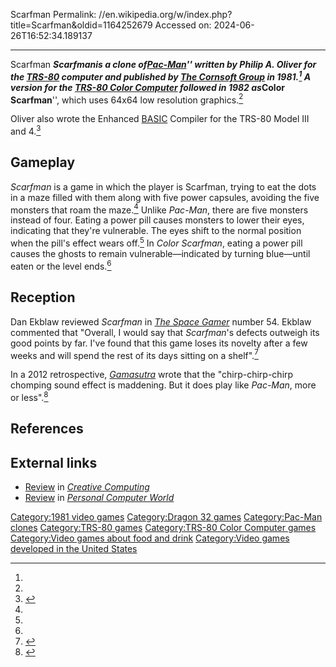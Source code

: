 Scarfman
Permalink: //en.wikipedia.org/w/index.php?title=Scarfman&oldid=1164252679
Accessed on: 2024-06-26T16:52:34.189137



------
Scarfman
{{Infobox video game
| collapsible = 
| state = 
| italic title = 
| title = Scarfman
| image = File:Scarfman (Cover).jpg
| alt = 
| caption = 
| developer = 
| publisher = The Cornsoft Group
| designer = Philip A. Oliver<ref name=giantlist/>
| platforms = [[TRS-80]], [[TRS-80 Color Computer]]
| released = [[1981 in video gaming|1981]]: TRS-80<br>[[1982 in video gaming|1982]]: CoCo
| genre = [[List of maze video games|Maze]]
| modes = 
}}
'''''Scarfman''''' is a clone of ''[[Pac-Man]]'' written by Philip A. Oliver for the [[TRS-80]] computer and published by [[The Cornsoft Group]] in 1981.{{r|dobson20121126}}<ref name=giantlist/> A version for the [[TRS-80 Color Computer]] followed in 1982 as '''''Color Scarfman''''', which uses 64x64 low resolution graphics.<ref name=boyle/>

Oliver also wrote the Enhanced [[BASIC]] Compiler for the TRS-80 Model III and 4.<ref>{{cite web |last1=Reed |first1=Matthew |title=EnhComp |url=http://www.trs-80.org/enhcomp/ |website=TRS-80.org}}</ref>

==Gameplay==
''Scarfman'' is a game in which the player is Scarfman, trying to eat the dots in a maze filled with them along with five power capsules, avoiding the five monsters that roam the maze.<ref name="SG"/> Unlike ''Pac-Man'', there are five monsters instead of four. Eating a power pill causes monsters to lower their eyes, indicating that they're vulnerable. The eyes shift to the normal position when the pill's effect wears off.<ref name=reed/>{{r|dobson20121126}} In ''Color Scarfman'', eating a power pill causes the ghosts to remain vulnerable&mdash;indicated by turning blue&mdash;until eaten or the level ends.<ref name=boyle/>

==Reception==
Dan Ekblaw reviewed ''Scarfman'' in ''[[The Space Gamer]]'' number 54. Ekblaw commented that "Overall, I would say that ''Scarfman'''s defects outweigh its good points by far.  I've found that this game loses its novelty after a few weeks and will spend the rest of its days sitting on a shelf".<ref name="SG">{{cite journal|last=Ekblaw |first=Dan |date=August 1982 |title=Capsule Reviews|journal=[[The Space Gamer]]|publisher=[[Steve Jackson Games]]|issue=54|pages=30, 32}}</ref>

In a 2012 retrospective, ''[[Gamasutra]]'' wrote that the "chirp-chirp-chirp chomping sound effect is maddening. But it does play like ''Pac-Man'', more or less".<ref name="dobson20121126">{{Cite web |url=https://www.gamasutra.com/view/feature/182224/games_from_the_trash_the_history_.php |title=Games from the Trash: The History of the TRS-80 |last=Dobson |first=Dale |date=2012-11-26 |website=Gamasutra |language=en |access-date=2019-05-13}}</ref>

==References==
{{reflist|refs=
<ref name="giantlist">{{cite web |last1=Hague |first1=James |title=The Giant List of Classic Game Programmers |url=https://dadgum.com/giantlist/}}</ref>
<ref name="boyle">{{cite web |last1=Boyle |first1=L. Curis |title=Color Scarfman |url=http://www.lcurtisboyle.com/nitros9/colorscarfman.html |website=The Tandy Color Computers Game List}}</ref>
<ref name="reed">{{cite web |last1=Reed |first1=Matthew |title=Scarfman |url=http://www.trs-80.org/scarfman/ |website=TRS-80.org}}</ref>
}}

==External links==
*[https://archive.org/details/CreativeComputingSoftwareBuyersGuide1982/page/n79/mode/2up Review] in ''[[Creative Computing]]''
*[https://archive.org/details/PersonalComputerWorld1982-12/page/146/mode/2up Review] in ''[[Personal Computer World]]''

[[Category:1981 video games]]
[[Category:Dragon 32 games]]
[[Category:Pac-Man clones]]
[[Category:TRS-80 games]]
[[Category:TRS-80 Color Computer games]]
[[Category:Video games about food and drink]]
[[Category:Video games developed in the United States]]